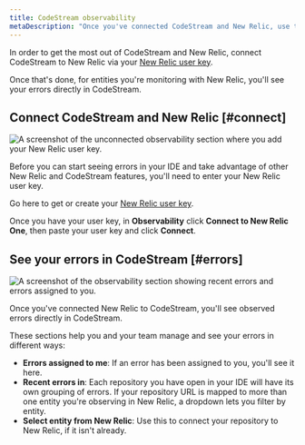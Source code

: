 ```yaml
---
title: CodeStream observability
metaDescription: "Once you've connected CodeStream and New Relic, use the observability section to see your errors."
---
```


In order to get the most out of CodeStream and New Relic, connect CodeStream to New Relic via your [New Relic user key](/docs/apis/intro-apis/new-relic-api-keys/#user-api-key).

Once that's done, for entities you're monitoring with New Relic, you'll see your errors directly in CodeStream. 

## Connect CodeStream and New Relic [#connect]

![A screenshot of the unconnected observability section where you add your New Relic user key.](./images/ObservabilitySection-connect.png "The unconnected observability section where you add your New Relic user key.")

<figcaption>Before you can start seeing errors in your IDE and take advantage of other New Relic and CodeStream features, you'll need to enter your New Relic user key.</figcaption>

Go here to get or create your [New Relic user key](https://one.newrelic.com/launcher/api-keys-ui.api-keys-launcher).

Once you have your user key, in **Observability** click **Connect to New Relic One**, then paste your user key and click **Connect**.

## See your errors in CodeStream [#errors]

![A screenshot of the observability section showing recent errors and errors assigned to you.](./images/ObservabilitySection-connected.png "The observability section shows recent errors and errors assigned to you.")

<figcaption>Once you've connected New Relic to CodeStream, you'll see observed errors directly in CodeStream.</figcaption>

These sections help you and your team manage and see your errors in different ways:
* **Errors assigned to me**: If an error has been assigned to you, you'll see it here.
* **Recent errors in**: Each repository you have open in your IDE will have its own grouping of errors. If your repository URL is mapped to more than one entity you're observing in New Relic, a dropdown lets you filter by entity.
* **Select entity from New Relic**: Use this to connect your repository to New Relic, if it isn't already.

